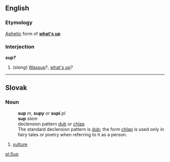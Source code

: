 ==English==
===Etymology===
[[Aphetic]] form of '''[[what's up]]'''

===Interjection===
'''sup?'''

#(''slang'') [[Wassup]]?, [[what's up]]?

----
== Slovak ==
=== Noun ===
:'''sup''' ''m'', '''supy''' ''or'' '''supi''' ''pl''
:'''sup''' ''stem''
:declension pattern [[Slovak declension pattern dub|dub]] or [[Slovak declension pattern chlap|chlap]]
:The standard declension pattern is [[Slovak declension pattern dub|dub]]; the form [[Slovak declension pattern chlap|chlap]] is used only in fairy tales or poetry when referring to it as a person.
#[[vulture]]

[[pl:Sup]]